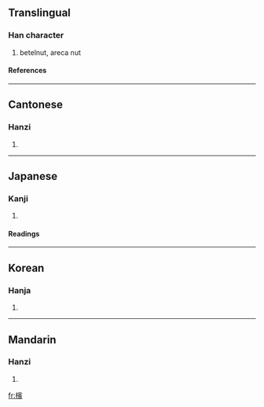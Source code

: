 {{see|梹|槟}}

==Translingual==
===Han character===
{{Han char|rn=75|rad=木|as=14|sn=18|four=4398<sub>6</sub>|canj=木十一金 (DJMC)}}
# betelnut, areca nut
====References====
{{Han ref|kx=0558.360|dkj=15734|dj=0948.080|hdz=21310.090|uh=6AB3|ud=27315|bh=C262|bd=49762}}

----
==Cantonese==
===Hanzi===
{{yue-hanzi|jyut=|y=ban1}}
# {{defn|Cantonese}}

----
==Japanese==
===Kanji===
{{ja-kanji|grade=|rs=木14}}
# {{defn|Japanese}} 
====Readings====
{{ja-readings|on=[[びん]] (bin), [[ひん]] (hin)|kun=[[びんろうし]] (binroushi)}}

----
==Korean==
===Hanja===
{{ko-hanja|hangeul=빈|eumhun=|rv=bin|mr=pin|y=pin}}
# {{defn|Korean}}

----
==Mandarin==
===Hanzi===
{{cmn-hanzi|sim=槟|pin=[[bīn]] ([[bin1]])|wg=pin<sup>1</sup>}}
# {{defn|Mandarin}}

[[fr:檳]]